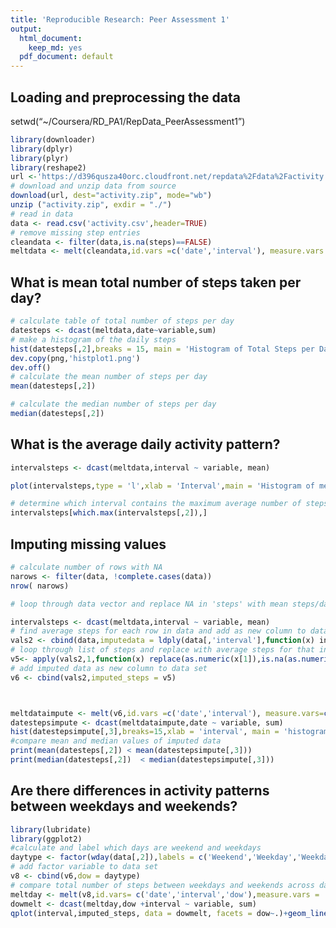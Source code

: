 ```yaml
---
title: 'Reproducible Research: Peer Assessment 1'
output:
  html_document:
    keep_md: yes
  pdf_document: default
---
```

## Loading and preprocessing the data
setwd("~/Coursera/RD_PA1/RepData_PeerAssessment1")
```r

library(downloader)
library(dplyr)
library(plyr)
library(reshape2)
url <-'https://d396qusza40orc.cloudfront.net/repdata%2Fdata%2Factivity.zip'
# download and unzip data from source
download(url, dest="activity.zip", mode="wb") 
unzip ("activity.zip", exdir = "./")
# read in data
data <- read.csv('activity.csv',header=TRUE)
# remove missing step entries
cleandata <- filter(data,is.na(steps)==FALSE)
meltdata <- melt(cleandata,id.vars =c('date','interval'), measure.vars = 'steps' )
```

## What is mean total number of steps taken per day?
```r
# calculate table of total number of steps per day
datesteps <- dcast(meltdata,date~variable,sum)
# make a histogram of the daily steps
hist(datesteps[,2],breaks = 15, main = 'Histogram of Total Steps per Day',xlab = 'Day')
dev.copy(png,'histplot1.png')
dev.off()
# calculate the mean number of steps per day
mean(datesteps[,2])

# calculate the median number of steps per day
median(datesteps[,2])

```

## What is the average daily activity pattern?
```r
intervalsteps <- dcast(meltdata,interval ~ variable, mean)

plot(intervalsteps,type = 'l',xlab = 'Interval',main = 'Histogram of mean number of steps per interval')

# determine which interval contains the maximum average number of steps
intervalsteps[which.max(intervalsteps[,2]),]
```

## Imputing missing values
```r
# calculate number of rows with NA
narows <- filter(data, !complete.cases(data))
nrow( narows)

# loop through data vector and replace NA in 'steps' with mean steps/day for given interval

intervalsteps <- dcast(meltdata,interval ~ variable, mean)
# find average steps for each row in data and add as new column to dataframe
vals2 <- cbind(data,imputedata = ldply(data[,'interval'],function(x) intervalsteps[match(x,intervalsteps[,'interval']),'steps']))
# loop through list of steps and replace with average steps for that interval if the value of steps is NA
v5<- apply(vals2,1,function(x) replace(as.numeric(x[1]),is.na(as.numeric(x[1])),as.numeric(x['V1'])))
# add imputed data as new column to data set
v6 <- cbind(vals2,imputed_steps = v5)



meltdataimpute <- melt(v6,id.vars =c('date','interval'), measure.vars=c('steps','imputed_steps'))
datestepsimpute <- dcast(meltdataimpute,date ~ variable, sum)
hist(datestepsimpute[,3],breaks=15,xlab = 'interval', main = 'histogram of mean number of steps per interval with imputed data')
#compare mean and median values of imputed data
print(mean(datesteps[,2]) < mean(datestepsimpute[,3]))
print(median(datesteps[,2])  < median(datestepsimpute[,3]))
```
## Are there differences in activity patterns between weekdays and weekends?
```r
library(lubridate)
library(ggplot2)
#calculate and label which days are weekend and weekdays
daytype <- factor(wday(data[,2]),labels = c('Weekend','Weekday','Weekday','Weekday','Weekday','Weekday','Weekend'))
# add factor variable to data set
v8 <- cbind(v6,dow = daytype)
# compare total number of steps between weekdays and weekends across daily interval
meltday <- melt(v8,id.vars= c('date','interval','dow'),measure.vars = 'imputed_steps')
dowmelt <- dcast(meltday,dow +interval ~ variable, sum)
qplot(interval,imputed_steps, data = dowmelt, facets = dow~.)+geom_line(size=1.5) 

```